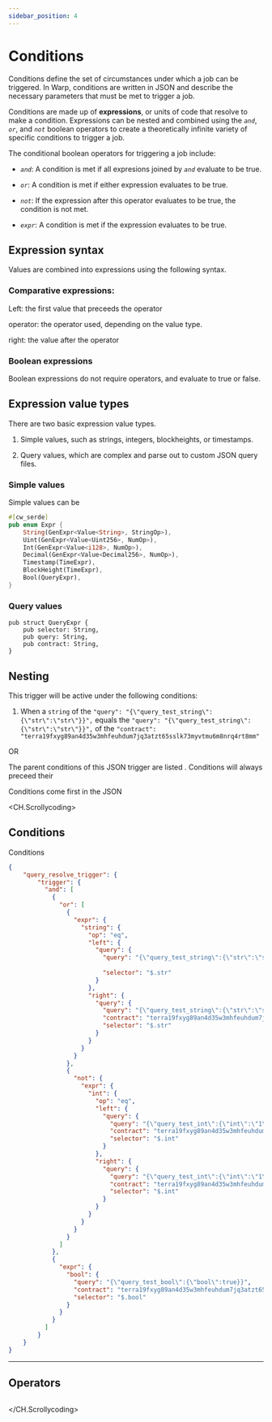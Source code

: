 ```yaml
---
sidebar_position: 4
---
```


# Conditions

Conditions define the set of circumstances under which a job can be triggered. In Warp, conditions are written in JSON and describe the necessary parameters that must be met to trigger a job.  

Conditions are made up of **expressions**, or units of code that resolve to make a condition. Expressions can be nested and combined using the _`and`_, _`or`_, and _`not`_ boolean operators to create a theoretically infinite variety of specific conditions to trigger a job.

The conditional boolean operators for triggering a job include:

- _`and`_: A condition is met if all expresions joined by _`and`_ evaluate to be true. 

- _`or`_:  A condition is met if either expression evaluates to be true. 

- _`not`_: If the expression after this operator evaluates to be true, the condition is not met. 

- _`expr`_: A condition is met if the expression evaluates to be true. 


## Expression syntax

Values are combined into expressions using the following syntax. 

### Comparative expressions: 

Left: the first value that preceeds the operator

operator: the operator used, depending on the value type. 

right: the value after the operator

### Boolean expressions

Boolean expressions do not require operators, and evaluate to true or false. 


## Expression value types

There are two basic expression value types. 

1. Simple values, such as strings, integers, blockheights, or timestamps.


2. Query values, which are complex and parse out to custom JSON query files. 


### Simple values

Simple values can be 


```rust
#[cw_serde]
pub enum Expr {
    String(GenExpr<Value<String>, StringOp>),
    Uint(GenExpr<Value<Uint256>, NumOp>),
    Int(GenExpr<Value<i128>, NumOp>),
    Decimal(GenExpr<Value<Decimal256>, NumOp>),
    Timestamp(TimeExpr),
    BlockHeight(TimeExpr),
    Bool(QueryExpr),
}
```


### Query values

```
pub struct QueryExpr {
    pub selector: String,
    pub query: String,
    pub contract: String,
}
```


## Nesting







This trigger will be active under the following conditions:

1. When a `string` of the `"query": "{\"query_test_string\":{\"str\":\"str\"}}",` equals the `"query": "{\"query_test_string\":{\"str\":\"str\"}}",` of the `"contract": "terra19fxyg89an4d35w3mhfeuhdum7jq3atzt65sslk73myvtmu6m8nrq4rt8mm"`

OR 

The parent conditions of this JSON trigger are listed . Conditions will always preceed their 


Conditions come first in the JSON 

<CH.Scrollycoding>

## Conditions

Conditions 

```json Example.JSON focus=4,6,29,54 mark=4,6,29,54
{
    "query_resolve_trigger": {
        "trigger": {
          "and": [
            {
              "or": [
                {
                  "expr": {
                    "string": {
                      "op": "eq",
                      "left": {
                        "query": {
                          "query": "{\"query_test_string\":{\"str\":\"str\"}}",
                          
                          "selector": "$.str"
                        }
                      },
                      "right": {
                        "query": {
                          "query": "{\"query_test_string\":{\"str\":\"str\"}}",
                          "contract": "terra19fxyg89an4d35w3mhfeuhdum7jq3atzt65sslk73myvtmu6m8nrq4rt8mm",
                          "selector": "$.str"
                        }
                      }
                    }
                  }
                },
                {
                  "not": {
                    "expr": {
                      "int": {
                        "op": "eq",
                        "left": {
                          "query": {
                            "query": "{\"query_test_int\":{\"int\":\"1\"}}",
                            "contract": "terra19fxyg89an4d35w3mhfeuhdum7jq3atzt65sslk73myvtmu6m8nrq4rt8mm",
                            "selector": "$.int"
                          }
                        },
                        "right": {
                          "query": {
                            "query": "{\"query_test_int\":{\"int\":\"1\"}}",
                            "contract": "terra19fxyg89an4d35w3mhfeuhdum7jq3atzt65sslk73myvtmu6m8nrq4rt8mm",
                            "selector": "$.int"
                          }
                        }
                      }
                    }
                  }
                }
              ]
            },
            {
              "expr": {
                "bool": {
                  "query": "{\"query_test_bool\":{\"bool\":true}}",
                  "contract": "terra19fxyg89an4d35w3mhfeuhdum7jq3atzt65sslk73myvtmu6m8nrq4rt8mm",
                  "selector": "$.bool"
                }
              }
            }
          ]
        }
    }
}
```
---

## Operators

```json Example.JSON

```

</CH.Scrollycoding>
